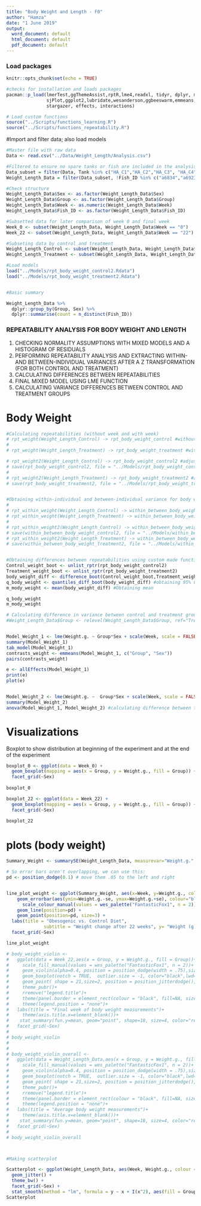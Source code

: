 ```yaml
---
title: "Body Weight and Length - F0"
author: "Hamza"
date: "1 June 2019"
output:
  word_document: default
  html_document: default
  pdf_document: default
---
```

### Load packages
```r
knitr::opts_chunk$set(echo = TRUE)

#checks for installation and loads packages
pacman::p_load(lmerTest,ggThemeAssist,rptR,lme4,readxl, tidyr, dplyr, magrittr, lubridate, stringr, purrr,
               sjPlot,ggplot2,lubridate,wesanderson,ggbeeswarm,emmeans,patchwork,viridis,nlme,Rmisc,ggpubr,
               stargazer, effects, interactions)
```

```r

# Load custom functions
source("../Scripts/functions_learning.R")
source("../Scripts/functions_repeatability.R")


```

#Import and filter data; also load models
```r
#Master file with raw data
Data <- read.csv("../Data/Weight_Length/Analysis.csv")

#Filtered to ensure no spare tanks or fish are included in the analysis
Data_subset = filter(Data, Tank %in% c("HA_C1","HA_C2","HA_C3", "HA_C4", "HA_T1","HA_T2","HA_T3","HA_T4"))
Weight_Length_Data = filter(Data_subset, !Fish_ID %in% c("a6834","a6923","a7226","a7070","a7250","a7336","a7600","a7573","a7660","a6929","a6990","a7407","a7090","a7286","a7539","a6884","a7206","a7488","a6846","a7560","a7495","a7649","a7604","a7015","a7253","a7610","a7566","a7719","a7682","a7266","a7494","a7548","a7207"))

#Check structure
Weight_Length_Data$Sex <- as.factor(Weight_Length_Data$Sex)
Weight_Length_Data$Group <- as.factor(Weight_Length_Data$Group)
Weight_Length_Data$Week <- as.numeric(Weight_Length_Data$Week)
Weight_Length_Data$Fish_ID <- as.factor(Weight_Length_Data$Fish_ID)

#Subsetted data for later comparison of week 0 and final week
Week_0 <- subset(Weight_Length_Data, Weight_Length_Data$Week == "0")
Week_22 <- subset(Weight_Length_Data, Weight_Length_Data$Week == "22")

#Subseting data by control and treatment
Weight_Length_Control <- subset(Weight_Length_Data, Weight_Length_Data$Group == "Control") 
Weight_Length_Treatment <- subset(Weight_Length_Data, Weight_Length_Data$Group == "Treatment") 

#Load models
load("../Models/rpt_body_weight_control2.Rdata")
load("../Models/rpt_body_weight_treatment2.Rdata")


#Basic summary

Weight_Length_Data %>%                             
  dplyr::group_by(Group, Sex) %>%
  dplyr::summarise(count = n_distinct(Fish_ID))


```

### REPEATABILITY ANALYSIS FOR BODY WEIGHT AND LENGTH 
1) CHECKING NORMALITY ASSUMPTIONS WITH MIXED MODELS AND A HISTOGRAM OF RESIDUALS
2) PERFORMING REPEATABILITY ANALYSIS AND EXTRACTING WITHIN-AND BETWEEN-INDIVIDUAL VARIANCES AFTER A Z TRANSFORMATION (FOR BOTH CONTROL AND TREATMENT)
3) CALCULATING DIFFERENCES BETWEEN REPEATABILITIES
4) FINAL MIXED MODEL USING LME FUNCTION
5) CALCULATING VARIANCE DIFFERENCES BETWEEN CONTROL AND TREATMENT GROUPS

# Body Weight
```r




#Calculating repeatabilities (without week and with week)
# rpt_weight(Weight_Length_Control) -> rpt_body_weight_control #without week factored in
# 
# rpt_weight(Weight_Length_Treatment) -> rpt_body_weight_treatment #without week factored in

# rpt_weight2(Weight_Length_Control) -> rpt_body_weight_control2 #adjusted for week
# save(rpt_body_weight_control2, file = "../Models/rpt_body_weight_control2.Rdata")
# 
# rpt_weight2(Weight_Length_Treatment) -> rpt_body_weight_treatment2 #adjusted for week
# save(rpt_body_weight_treatment2, file = "../Models/rpt_body_weight_treatment2.Rdata")


#Obtaining within-individual and between-individual variance for body weight
# 
# rpt_within_weight(Weight_Length_Control) -> within_between_body_weight_control
# rpt_within_weight(Weight_Length_Treatment) -> within_between_body_weight_treatment
# 
# rpt_within_weight2(Weight_Length_Control) -> within_between_body_weight_control2 #adjusted for week
# save(within_between_body_weight_control2, file = "../Models/within_between_body_weight_control2.Rdata")
# rpt_within_weight2(Weight_Length_Treatment) -> within_between_body_weight_treatment2 #adjusted for week
# save(within_between_body_weight_treatment2, file = "../Models/within_between_body_weight_treatment2.Rdata")


#Obtaining differences between repeatabilities using custom made functions
Control_weight_boot <- unlist_rptr(rpt_body_weight_control2) 
Treatment_weight_boot <- unlist_rptr(rpt_body_weight_treatment2) 
body_weight_diff <- difference_boot(Control_weight_boot,Treatment_weight_boot) #calculating the difference
q_body_weight <- quantiles_diff_boot(body_weight_diff) #obtaining 95% CI
m_mody_weight <- mean(body_weight_diff) #Obtaining mean

q_body_weight
m_mody_weight

# Calculating difference in variance between control and treatment group 
#Weight_Length_Data$Group <- relevel(Weight_Length_Data$Group, ref="Treatment")


Model_Weight_1 <- lme(Weight.g. ~ Group*Sex + scale(Week, scale = FALSE), random = ~ 1| Fish_ID, data = Weight_Length_Data) #Mixed model without variance structure
summary(Model_Weight_1)
tab_model(Model_Weight_1)
contrasts_weight <- emmeans(Model_Weight_1, c("Group", "Sex"))
pairs(contrasts_weight)

e <- allEffects(Model_Weight_1)
print(e)
plot(e)


Model_Weight_2 <- lme(Weight.g. ~  Group*Sex + scale(Week, scale = FALSE), random = ~ 1| Fish_ID, weights = varIdent(form=~1|Group), data = Weight_Length_Data) #mixed model with variance structure varIdent
summary(Model_Weight_2)
anova(Model_Weight_1, Model_Weight_2) #calculating difference between two models to find difference in variance
```

<!-- # Body Length (Not using body length data) -->
<!-- ```{r, echo=FALSE} -->

<!-- #Check Normality with mixed model and then histogram of residuals -->

<!-- Model_Body_Length <- lmer(Fish_Length_cm ~ Group + Sex + Week + (1 | Fish_ID), data = Weight_Length_Data) #mixed model  -->
<!-- tab_model(Model_Body_Length) -->
<!-- hist(residuals(Model_Body_Length))#histogram of residuals to check for normal distribution  -->

<!-- Model_Body_Length2 <- lmer(Fish_Length_cm ~ Group + Sex + Week + (1 | Fish_ID) + (1 + Week|Tank), data = Weight_Length_Data)  -->
<!-- summary(Model_Body_Length2) -->
<!-- tab_model(Model_Body_Length2) -->
<!-- hist(residuals(Model_Body_Length2)) -->



<!-- #Calculating repeatabilities using custom made functions -->
<!-- rpt_length2(Weight_Length_Control) -> rpt_length_control -->
<!-- rpt_length_control -->
<!-- rpt_length2(Weight_Length_Treatment) -> rpt_length_treatment -->
<!-- rpt_length_treatment -->

<!-- #Obtaining within-individual and between-individual variance for body weight -->

<!-- rpt_within_length(Weight_Length_Control) -> within_between_body_length_control -->
<!-- rpt_within_length(Weight_Length_Treatment) -> within_between_body_length_treatment -->

<!-- #Obtaining differences between repeatabilities using custom made functions -->
<!-- Control_length_boot <- unlist_rptr(rpt_body_weight_control)  -->
<!-- Treatment_length_boot <- unlist_rptr(rpt_body_weight_treatment)  -->
<!-- body_length_diff <- difference_boot(Control_length_boot,Treatment_length_boot) #calculating the difference -->
<!-- q_body_length <- quantiles_diff_boot(body_length_diff) #obtaining 95% CI -->
<!-- m_mody_length <- mean(body_length_diff) #Obtaining mean -->

<!-- q_body_length -->
<!-- m_mody_length -->

<!-- # Calculating difference in variance between control and treatment group  -->
<!-- Model_Length_1 <- lme(Fish_Length_cm ~ Group*Week + Sex*Week, random = ~ 1| Fish_ID, data = Weight_Length_Data) #Mixed model without variance structure -->
<!-- summary(Model_Length_1) -->
<!-- Model_Length_2 <- lme(Fish_Length_cm ~ Group*Week + Sex*Week, random = ~ 1| Fish_ID, weights = varIdent(form=~1|Group), data = Weight_Length_Data) #mixed model with variance structure varIdent -->
<!-- summary(Model_Length_2) -->
<!-- anova(Model_Length_1, Model_Length_2) #calculating difference between two models to find difference in variance -->
<!-- ``` -->


# Visualizations
Boxplot to show distribution at beginning of the experiment and at the end of the experiment
```r
boxplot_0 <- ggplot(data = Week_0) +
  geom_boxplot(mapping = aes(x = Group, y = Weight.g., fill = Group)) +
  facet_grid(~Sex)
  
boxplot_0

boxplot_22 <- ggplot(data = Week_22) +
  geom_boxplot(mapping = aes(x = Group, y = Weight.g., fill = Group)) +
  facet_grid(~Sex)
  
boxplot_22

```  

<!-- # Mixed Models to account for week 0 -->
<!-- ```{r, echo = FALSE} -->
<!-- Weight_Model <- lmer(Weight.g. ~ Group + Week + Sex + (1|Fish_ID), data=Data) -->
<!-- tab_model(Weight_Model) -->

<!-- Weight_Model <- lmer(Weight.g. ~ Group*Week + Sex + (1|Fish_ID), data=Data) -->
<!-- tab_model(Weight_Model) -->

<!-- Weight_Model <- lmer(Weight.g. ~ Group*Week + Sex*Week  + (1|Fish_ID) + (1 + Week|Tank), data=Data) -->
<!-- tab_model(Weight_Model) -->

<!-- #A significant interaction exists between treatment and week as well as sex and week. What this means is that the treatment and control tanks have a different slope and this is also dependent on the week. This is also the case for the sexes, with the females having a steeper slope, also significantly different by the week.  -->


<!-- Weight_Model <- lmer(Fish_Length_cm ~ Group*Week + Sex*Week  + (1|Fish_ID) + (1 + Week|Tank), data=Data) -->
<!-- tab_model(Weight_Model) -->

<!-- model_week0_weight <- lmer(Weight.g. ~ Group + Sex + Fish_Length_cm + (1|Tank), data = Week_0 ) -->
<!-- tab_model(model_week0_weight) -->

<!-- model_week0_length <- lmer(Fish_Length_cm ~ Group + Sex + (1|Tank), data = Week_0 ) -->
<!-- tab_model(model_week0_length) -->


<!-- model_week0_bmi <- lmer(scale(BMI) ~ Group + Sex + (1|Tank), data = Week_0 ) -->
<!-- tab_model(model_week0_bmi) -->

<!-- lm_week0 <- glm(scale(BMI) ~ Group + Sex , data = Week_0 ) -->
<!-- tab_model(lm_week0) -->


<!-- lm_week0 <- glm(Weight.g. ~ Group + Sex , data = Week_0 ) -->
<!-- tab_model(lm_week0) -->

<!-- lm_week0 <- glm(Fish_Length_cm ~ Group + Sex , data = Week_0 ) -->
<!-- tab_model(lm_week0) -->

<!-- ``` -->


# plots (body weight)

```r
Summary_Weight <- summarySE(Weight_Length_Data, measurevar="Weight.g.", groupvars=c("Week","Group", "Sex"))

# So error bars aren't overlapping, we can use this:
pd <- position_dodge(0.1) # move them .05 to the left and right


line_plot_weight <- ggplot(Summary_Weight, aes(x=Week, y=Weight.g., colour=Group)) + 
    geom_errorbar(aes(ymin=Weight.g.-se, ymax=Weight.g.+se), colour="black", width=.3, position=pd) +
      scale_colour_manual(values = wes_palette("FantasticFox1", n = 2))+
    geom_line(position=pd) +
    geom_point(position=pd, size=3) +
  labs(title = "Obesogenic vs. Control Diet",
              subtitle = "Weight change after 22 weeks", y= "Weight (g)") +
  facet_grid(~Sex)

line_plot_weight

# body_weight_violin <-  
#   ggplot(data = Week_22,aes(x = Group, y = Weight.g., fill = Group))+
#     scale_fill_manual(values = wes_palette("FantasticFox1", n = 2))+ 
#     geom_violin(alpha=0.4, position = position_dodge(width = .75),size=1,color="black")+
#     geom_boxplot(notch = TRUE,  outlier.size = -1, color="black",lwd=1.2, alpha = 0.7)+ 
#     geom_point( shape = 21,size=2, position = position_jitterdodge(), color="black",alpha=1)+ 
#     theme_pubr()+
#     rremove("legend.title")+
#     theme(panel.border = element_rect(colour = "black", fill=NA, size=2),axis.ticks = element_line(size=2,color="black"),axis.ticks.length=unit(0.2,"cm"),legend.position = c(0.92, 0.85))+      font("xylab",size=15)+font("xy",size=15)+font("xy.text", size = 15) +font("legend.text",size = 15)+
#     theme(legend.position = "none")+
#   labs(title = "Final week of body weight measurements")+
#     theme(axis.title.x=element_blank())+
#    stat_summary(fun.y=mean, geom="point", shape=18, size=4, color="red", fill="red") +
#   facet_grid(~Sex)
# 
# body_weight_violin
# 
# 
# body_weight_violin_overall <-  
#   ggplot(data = Weight_Length_Data,aes(x = Group, y = Weight.g., fill = Group))+
#     scale_fill_manual(values = wes_palette("FantasticFox1", n = 2))+ 
#     geom_violin(alpha=0.4, position = position_dodge(width = .75),size=1,color="black")+
#     geom_boxplot(notch = TRUE,  outlier.size = -1, color="black",lwd=1.2, alpha = 0.7)+ 
#     geom_point( shape = 21,size=2, position = position_jitterdodge(), color="black",alpha=1)+ 
#     theme_pubr()+
#     rremove("legend.title")+
#     theme(panel.border = element_rect(colour = "black", fill=NA, size=2),axis.ticks = element_line(size=2,color="black"),axis.ticks.length=unit(0.2,"cm"),legend.position = c(0.92, 0.85))+      font("xylab",size=15)+font("xy",size=15)+font("xy.text", size = 15) +font("legend.text",size = 15)+
#     theme(legend.position = "none")+
#   labs(title = "Average body weight measurements")+
#     theme(axis.title.x=element_blank())+
#    stat_summary(fun.y=mean, geom="point", shape=18, size=4, color="red", fill="red") +
#   facet_grid(~Sex)
# 
# body_weight_violin_overall




```









<!-- # plots (fish length) for tanks -->

<!-- ```{r, echo = FALSE} -->
<!-- Summary_Length <- summarySE(Weight_Length_Data, measurevar="Fish_Length_cm", groupvars=c("Week","Group", "Sex")) -->

<!-- # So error bars aren't overlapping, we can use this: -->
<!-- pd <- position_dodge(0.1) # move them .05 to the left and right -->

<!-- plot_fish_length_tanks <- ggplot(Summary_Length, aes(x=Week, y=Fish_Length_cm, colour=Group)) +  -->
<!--   geom_errorbar(aes(ymin=Fish_Length_cm-se, ymax=Fish_Length_cm+se),colour="black", width=.1, position=pd) + -->
<!--   geom_line(position=pd) + -->
<!--   geom_point(position=pd)+ -->
<!--   labs(title = "Obesogenic vs. Control Diet", -->
<!--               subtitle = "Fish lengths after 22 weeks") + -->
<!--   facet_grid(~Sex) -->


<!-- plot_fish_length_tanks -->


<!-- body_length_violin <-   -->
<!--   ggplot(data = Weight_Length_Data,aes(x = Group, y = Fish_Length_cm, fill = Group))+ -->
<!--     scale_fill_manual(values = wes_palette("FantasticFox1", n = 2))+  -->
<!--     geom_violin(alpha=0.4, position = position_dodge(width = .75),size=1,color="black")+ -->
<!--     geom_boxplot(notch = TRUE,  outlier.size = -1, color="black",lwd=1.2, alpha = 0.7)+  -->
<!--     geom_point( shape = 21,size=2, position = position_jitterdodge(), color="black",alpha=1)+  -->
<!--     theme_pubr()+ -->
<!--     rremove("legend.title")+ -->
<!--     theme(panel.border = element_rect(colour = "black", fill=NA, size=2),axis.ticks = element_line(size=2,color="black"),axis.ticks.length=unit(0.2,"cm"),legend.position = c(0.92, 0.85))+      font("xylab",size=15)+font("xy",size=15)+font("xy.text", size = 15) +font("legend.text",size = 15)+ -->
<!--     theme(legend.position = "none")+ -->
<!--     theme(axis.title.x=element_blank())+ -->
<!--   facet_grid(~Sex) -->
<!-- body_length_violin -->
<!-- ``` -->

<!-- #Summary (BMI) -->

<!-- ```{r, echo = FALSE} -->

<!-- Summary_BMI <- summarySE(Weight_Length_Data, measurevar="BMI", groupvars=c("Week","Group", "Sex")) -->


<!-- plot_bmi <- ggplot(Summary_BMI, aes(x=Week, y=BMI, colour=Group)) +  -->
<!--   geom_errorbar(aes(ymin=BMI-se, ymax=BMI+se), width=.1,colour="black", position=pd) + -->
<!--   geom_line(position=pd) + -->
<!--   labs(title = "Obesogenic vs. Control Diet", -->
<!--               subtitle = "Fish BMI after 22 weeks (g/cm2)")+ -->
<!--   facet_grid(~Sex) -->



<!-- plot_bmi -->


<!-- ``` -->




```r
#Making scatterplot

Scatterplot <- ggplot(Weight_Length_Data, aes(Week, Weight.g., colour = Group)) +
  geom_jitter() +
  theme_bw() +
  facet_grid(~Sex) +
  stat_smooth(method = "lm", formula = y ~ x + I(x^2), aes(fill = Group)) #try different formulas and compare against each other
Scatterplot
```

